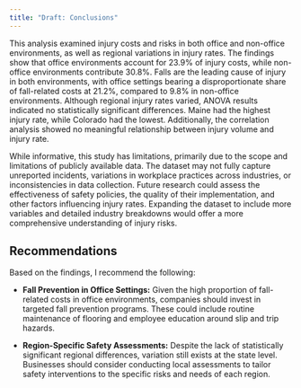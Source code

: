 ```yaml
---
title: "Draft: Conclusions"
---
```


This analysis examined injury costs and risks in both office and non-office environments, as well as regional variations in injury rates. The findings show that office environments account for 23.9% of injury costs, while non-office environments contribute 30.8%. Falls are the leading cause of injury in both environments, with office settings bearing a disproportionate share of fall-related costs at 21.2%, compared to 9.8% in non-office environments. Although regional injury rates varied, ANOVA results indicated no statistically significant differences. Maine had the highest injury rate, while Colorado had the lowest. Additionally, the correlation analysis showed no meaningful relationship between injury volume and injury rate.

While informative, this study has limitations, primarily due to the scope and limitations of publicly available data. The dataset may not fully capture unreported incidents, variations in workplace practices across industries, or inconsistencies in data collection. Future research could assess the effectiveness of safety policies, the quality of their implementation, and other factors influencing injury rates. Expanding the dataset to include more variables and detailed industry breakdowns would offer a more comprehensive understanding of injury risks.

## Recommendations

Based on the findings, I recommend the following:

-   **Fall Prevention in Office Settings:** Given the high proportion of fall-related costs in office environments, companies should invest in targeted fall prevention programs. These could include routine maintenance of flooring and employee education around slip and trip hazards.

-   **Region-Specific Safety Assessments:** Despite the lack of statistically significant regional differences, variation still exists at the state level. Businesses should consider conducting local assessments to tailor safety interventions to the specific risks and needs of each region.
